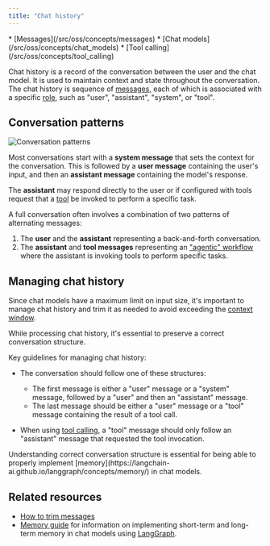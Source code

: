 ```yaml
---
title: "Chat history"
---
```


<Info>
  * [Messages](/src/oss/concepts/messages)
  * [Chat models](/src/oss/concepts/chat_models)
  * [Tool calling](/src/oss/concepts/tool_calling)
</Info>

Chat history is a record of the conversation between the user and the chat model. It is used to maintain context and state throughout the conversation. The chat history is sequence of [messages](/src/oss/concepts/messages), each of which is associated with a specific [role](/src/oss/concepts/messages/#role), such as "user", "assistant", "system", or "tool".

## Conversation patterns

![Conversation patterns](/images/oss/concepts/chat_history/assets/images/conversation_patterns-0e4c2311b54fae7412f74b1408615432.png)

Most conversations start with a **system message** that sets the context for the conversation. This is followed by a **user message** containing the user's input, and then an **assistant message** containing the model's response.

The **assistant** may respond directly to the user or if configured with tools request that a [tool](/src/oss/concepts/tool_calling) be invoked to perform a specific task.

A full conversation often involves a combination of two patterns of alternating messages:

1. The **user** and the **assistant** representing a back-and-forth conversation.
2. The **assistant** and **tool messages** representing an ["agentic" workflow](/src/oss/concepts/agents) where the assistant is invoking tools to perform specific tasks.

## Managing chat history

Since chat models have a maximum limit on input size, it's important to manage chat history and trim it as needed to avoid exceeding the [context window](/src/oss/concepts/chat_models/#context-window).

While processing chat history, it's essential to preserve a correct conversation structure.

Key guidelines for managing chat history:

* The conversation should follow one of these structures:

  * The first message is either a "user" message or a "system" message, followed by a "user" and then an "assistant" message.
  * The last message should be either a "user" message or a "tool" message containing the result of a tool call.

* When using [tool calling](/src/oss/concepts/tool_calling), a "tool" message should only follow an "assistant" message that requested the tool invocation.

<Check>
  Understanding correct conversation structure is essential for being able to properly implement [memory](https://langchain-ai.github.io/langgraph/concepts/memory/) in chat models.
</Check>

## Related resources

* [How to trim messages](/src/oss/how_to/trim_messages)
* [Memory guide](https://langchain-ai.github.io/langgraph/concepts/memory/) for information on implementing short-term and long-term memory in chat models using [LangGraph](https://langchain-ai.github.io/langgraph/).
